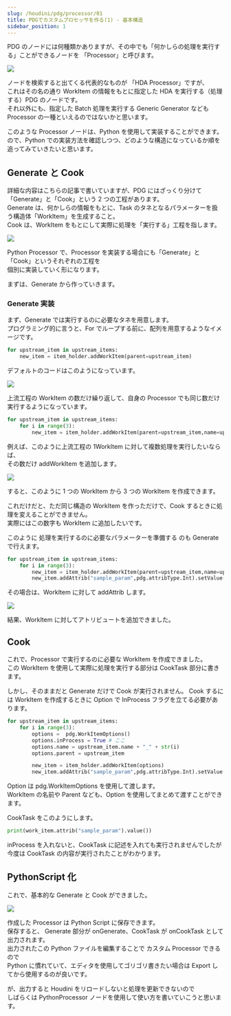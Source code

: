 ```yaml
---
slug: /houdini/pdg/processor/01
title: PDGでカスタムプロセッサを作る(1) - 基本構造
sidebar_position: 1
---
```


PDG のノードには何種類かありますが、その中でも「何かしらの処理を実行する」ことができるノードを
「Processor」と呼びます。

![](https://gyazo.com/982ee2837872e4b49f3c93dac0f36540.png)

ノードを検索すると出てくる代表的なものが 「HDA Processor」ですが、  
これはその名の通り WorkItem の情報をもとに指定した HDA を実行する（処理する）PDG のノードです。  
それ以外にも、指定した Batch 処理を実行する Generic Generator なども Processor の一種といえるのではないかと思います。

このような Processor ノードは、Python を使用して実装することができます。  
ので、Python での実装方法を確認しつつ、どのような構造になっているか順を追ってみていきたいと思います。

## Generate と Cook

<AutoLinkTitle url="/houdini/pdg/basic/02" />

詳細な内容はこちらの記事で書いていますが、PDG にはざっくり分けて「Generate」と「Cook」という 2 つの工程があります。  
Generate は、何かしらの情報をもとに、Task のタネとなるパラメーターを扱う構造体「WorkItem」を生成すること。  
Cook は、WorkItem をもとにして実際に処理を「実行する」工程を指します。

![](https://gyazo.com/8a8aa8bff40eb6d17a75e3f1a2927ffd.png)

Python Processor で、Processor を実装する場合にも「Generate」と「Cook」というそれぞれの工程を  
個別に実装していく形になります。

まずは、Generate から作っていきます。

### Generate 実装

まず、Generate では実行するのに必要なタネを用意します。  
プログラミング的に言うと、For でループする前に、配列を用意するようなイメージです。

```python
for upstream_item in upstream_items:
    new_item = item_holder.addWorkItem(parent=upstream_item)
```

デフォルトのコードはこのようになっています。

![](https://gyazo.com/730dd52f52f1581c9da63a7b27b9e314.png)

上流工程の WorkItem の数だけ繰り返して、自身の Processor でも同じ数だけ実行するようになっています。

```python
for upstream_item in upstream_items:
    for i in range(3):
        new_item = item_holder.addWorkItem(parent=upstream_item,name=upstream_item.name + "_" + str(i))
```

例えば、このように上流工程の 1WorkItem に対して複数処理を実行したいならば、  
その数だけ addWorkItem を追加します。

![](https://gyazo.com/194f2b1f91063d90c6fc3145014995d7.png)

すると、このように 1 つの WorkItem から 3 つの WorkItem を作成できます。

これだけだと、ただ同じ構造の WorkItem を作っただけで、Cook するときに処理を変えることができません。  
実際にはこの数字も WorkItem に追加したいです。

このように <Marker>処理を実行するのに必要なパラメーターを準備する</Marker> のも Generate で行えます。

```python
for upstream_item in upstream_items:
    for i in range(3):
        new_item = item_holder.addWorkItem(parent=upstream_item,name=upstream_item.name + "_" + str(i))
        new_item.addAttrib("sample_param",pdg.attribType.Int).setValue(i)
```

その場合は、WorkItem に対して addAttrib します。

![](https://gyazo.com/49be7bff4c5d207b7ec804c83ade54d7.png)

結果、WorkItem に対してアトリビュートを追加できました。

## Cook

これで、Processor で実行するのに必要な WorkItem を作成できました。  
この WorkItem を使用して実際に処理を実行する部分は CookTask 部分に書きます。

しかし、そのままだと Generate だけで Cook が実行されません。
Cook するには WorkItem を作成するときに Option で InProcess フラグを立てる必要があります。

```python
for upstream_item in upstream_items:
    for i in range(3):
        options =  pdg.WorkItemOptions()
        options.inProcess = True # ここ
        options.name = upstream_item.name + "_" + str(i)
        options.parent = upstream_item

        new_item = item_holder.addWorkItem(options)
        new_item.addAttrib("sample_param",pdg.attribType.Int).setValue(i)
```

Option は pdg.WorkItemOptions を使用して渡します。  
WorkItem の名前や Parent なども、Option を使用してまとめて渡すことができます。

CookTask をこのようにします。

```python
print(work_item.attrib("sample_param").value())
```

inProcess を入れないと、CookTask に記述を入れても実行されませんでしたが  
今度は CookTask の内容が実行されたことがわかります。

## PythonScript 化

これで、基本的な Generate と Cook ができました。

![](https://gyazo.com/f6c4b111020a776daa69579fc6805f42.png)

作成した Processor は Python Script に保存できます。  
保存すると、 Generate 部分が onGenerate、CookTask が onCookTask として出力されます。  
出力されたこの Python ファイルを編集することで カスタム Processor できるので  
Python に慣れていて、エディタを使用してゴリゴリ書きたい場合は Export してから使用するのが良いです。

が、出力すると Houdini をリロードしないと処理を更新できないので  
しばらくは PythonProcessor ノードを使用して使い方を書いていこうと思います。
